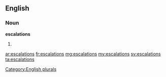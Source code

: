 ==English==

===Noun===
'''escalations'''

# {{plural of|[[escalation]]}}

[[Category:English plurals]]

[[ar:escalations]]
[[fr:escalations]]
[[mg:escalations]]
[[my:escalations]]
[[sv:escalations]]
[[ta:escalations]]